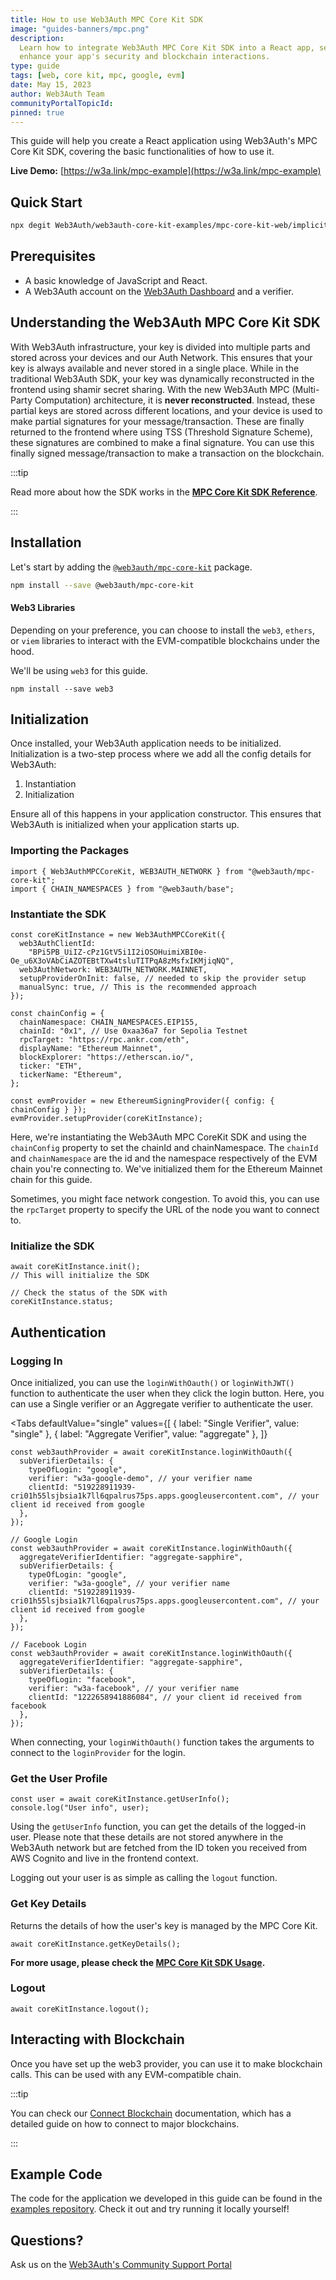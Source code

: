 ```yaml
---
title: How to use Web3Auth MPC Core Kit SDK
image: "guides-banners/mpc.png"
description:
  Learn how to integrate Web3Auth MPC Core Kit SDK into a React app, set up secure Google login, and
  enhance your app's security and blockchain interactions.
type: guide
tags: [web, core kit, mpc, google, evm]
date: May 15, 2023
author: Web3Auth Team
communityPortalTopicId:
pinned: true
---
```



<SEO
  title="How to use Web3Auth MPC Core Kit SDK"
  description="Learn how to integrate Web3Auth MPC Core Kit SDK into a React app, set up secure Google login, and enhance your app's security and blockchain interactions."
  image="https://web3auth.io/docs/guides-banners/mpc.png"
  slug="/guides/mpc-core-kit"
/>

This guide will help you create a React application using Web3Auth's MPC Core Kit SDK, covering the
basic functionalities of how to use it.

**Live Demo:** [https://w3a.link/mpc-example](https://w3a.link/mpc-example)

## Quick Start

```bash
npx degit Web3Auth/web3auth-core-kit-examples/mpc-core-kit-web/implicit-flow-examples/mpc-core-kit-popup-flow-example w3a-mpc-core-kit-popup-flow-example && npm install && npm start
```

## Prerequisites

- A basic knowledge of JavaScript and React.
- A Web3Auth account on the [Web3Auth Dashboard](https://dashboard.web3auth.io/) and a verifier.

## Understanding the Web3Auth MPC Core Kit SDK

With Web3Auth infrastructure, your key is divided into multiple parts and stored across your devices
and our Auth Network. This ensures that your key is always available and never stored in a single
place. While in the traditional Web3Auth SDK, your key was dynamically reconstructed in the frontend
using shamir secret sharing. With the new Web3Auth MPC (Multi-Party Computation) architecture, it is
**never reconstructed**. Instead, these partial keys are stored across different locations, and your
device is used to make partial signatures for your message/transaction. These are finally returned
to the frontend where using TSS (Threshold Signature Scheme), these signatures are combined to make
a final signature. You can use this finally signed message/transaction to make a transaction on the
blockchain.

:::tip

Read more about how the SDK works in the [**MPC Core Kit SDK Reference**](/sdk/mpc-core-kit).

:::

<Web3AuthSetup />

<VerifierSetup />

## Installation

Let's start by adding the
[`@web3auth/mpc-core-kit`](https://npmjs.com/package/@web3auth/mpc-core-kit) package.

```bash npm2yarn
npm install --save @web3auth/mpc-core-kit
```

#### Web3 Libraries

Depending on your preference, you can choose to install the `web3`, `ethers`, or `viem` libraries to
interact with the EVM-compatible blockchains under the hood.

We'll be using `web3` for this guide.

```shell
npm install --save web3
```

## Initialization

Once installed, your Web3Auth application needs to be initialized. Initialization is a two-step
process where we add all the config details for Web3Auth:

1. Instantiation
2. Initialization

Ensure all of this happens in your application constructor. This ensures that Web3Auth is
initialized when your application starts up.

### Importing the Packages

```tsx
import { Web3AuthMPCCoreKit, WEB3AUTH_NETWORK } from "@web3auth/mpc-core-kit";
import { CHAIN_NAMESPACES } from "@web3auth/base";
```

### Instantiate the SDK

```tsx
const coreKitInstance = new Web3AuthMPCCoreKit({
  web3AuthClientId:
    "BPi5PB_UiIZ-cPz1GtV5i1I2iOSOHuimiXBI0e-Oe_u6X3oVAbCiAZOTEBtTXw4tsluTITPqA8zMsfxIKMjiqNQ",
  web3AuthNetwork: WEB3AUTH_NETWORK.MAINNET,
  setupProviderOnInit: false, // needed to skip the provider setup
  manualSync: true, // This is the recommended approach
});

const chainConfig = {
  chainNamespace: CHAIN_NAMESPACES.EIP155,
  chainId: "0x1", // Use 0xaa36a7 for Sepolia Testnet
  rpcTarget: "https://rpc.ankr.com/eth",
  displayName: "Ethereum Mainnet",
  blockExplorer: "https://etherscan.io/",
  ticker: "ETH",
  tickerName: "Ethereum",
};

const evmProvider = new EthereumSigningProvider({ config: { chainConfig } });
evmProvider.setupProvider(coreKitInstance);
```

Here, we're instantiating the Web3Auth MPC CoreKit SDK and using the `chainConfig` property to set
the chainId and chainNamespace. The `chainId` and `chainNamespace` are the id and the namespace
respectively of the EVM chain you're connecting to. We've initialized them for the Ethereum Mainnet
chain for this guide.

Sometimes, you might face network congestion. To avoid this, you can use the `rpcTarget` property to
specify the URL of the node you want to connect to.

### Initialize the SDK

```tsx
await coreKitInstance.init();
// This will initialize the SDK

// Check the status of the SDK with
coreKitInstance.status;
```

## Authentication

### Logging In

Once initialized, you can use the `loginWithOauth()` or `loginWithJWT()` function to authenticate
the user when they click the login button. Here, you can use a Single verifier or an Aggregate
verifier to authenticate the user.

<Tabs
defaultValue="single"
values={[
  { label: "Single Verifier", value: "single" },
  { label: "Aggregate Verifier", value: "aggregate" },
]}
>
<TabItem value="single">

```tsx
const web3authProvider = await coreKitInstance.loginWithOauth({
  subVerifierDetails: {
    typeOfLogin: "google",
    verifier: "w3a-google-demo", // your verifier name
    clientId: "519228911939-cri01h55lsjbsia1k7ll6qpalrus75ps.apps.googleusercontent.com", // your client id received from google
  },
});
```

</TabItem>
<TabItem value="aggregate">

```tsx
// Google Login
const web3authProvider = await coreKitInstance.loginWithOauth({
  aggregateVerifierIdentifier: "aggregate-sapphire",
  subVerifierDetails: {
    typeOfLogin: "google",
    verifier: "w3a-google", // your verifier name
    clientId: "519228911939-cri01h55lsjbsia1k7ll6qpalrus75ps.apps.googleusercontent.com", // your client id received from google
  },
});
```

```tsx
// Facebook Login
const web3authProvider = await coreKitInstance.loginWithOauth({
  aggregateVerifierIdentifier: "aggregate-sapphire",
  subVerifierDetails: {
    typeOfLogin: "facebook",
    verifier: "w3a-facebook", // your verifier name
    clientId: "1222658941886084", // your client id received from facebook
  },
});
```

</TabItem>

</Tabs>

When connecting, your `loginWithOauth()` function takes the arguments to connect to the
`loginProvider` for the login.

### Get the User Profile

```tsx
const user = await coreKitInstance.getUserInfo();
console.log("User info", user);
```

Using the `getUserInfo` function, you can get the details of the logged-in user. Please note that
these details are not stored anywhere in the Web3Auth network but are fetched from the ID token you
received from AWS Cognito and live in the frontend context.

Logging out your user is as simple as calling the `logout` function.

### Get Key Details

Returns the details of how the user's key is managed by the MPC Core Kit.

```tsx
await coreKitInstance.getKeyDetails();
```

**For more usage, please check the [MPC Core Kit SDK Usage](/sdk/mpc-core-kit/usage).**

### Logout

```tsx
await coreKitInstance.logout();
```

## Interacting with Blockchain

Once you have set up the web3 provider, you can use it to make blockchain calls. This can be used
with any EVM-compatible chain.

:::tip

You can check our [Connect Blockchain](/connect-blockchain) documentation, which has a detailed
guide on how to connect to major blockchains.

:::

## Example Code

The code for the application we developed in this guide can be found in the
[examples repository](https://github.com/Web3Auth/web3auth-core-kit-examples/tree/main/mpc-core-kit-web/quick-starts/mpc-core-kit-react-quick-start).
Check it out and try running it locally yourself!

## Questions?

Ask us on the [Web3Auth's Community Support Portal](https://web3auth.io/community)
